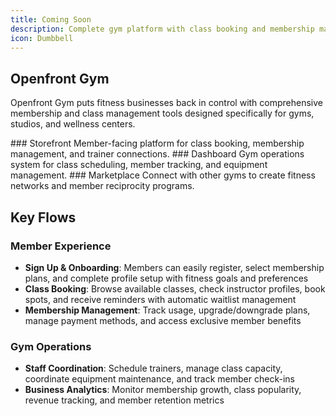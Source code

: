 ```yaml
---
title: Coming Soon
description: Complete gym platform with class booking and membership management
icon: Dumbbell
---
```



## Openfront Gym

Openfront Gym puts fitness businesses back in control with comprehensive membership and class management tools designed specifically for gyms, studios, and wellness centers.

<Steps className="[&>*:last-child]:after:hidden">
<Step>
### Storefront
Member-facing platform for class booking, membership management, and trainer connections.
</Step>

<Step>
### Dashboard
Gym operations system for class scheduling, member tracking, and equipment management.
</Step>

<Step>
### Marketplace
Connect with other gyms to create fitness networks and member reciprocity programs.
</Step>
</Steps>

## Key Flows

### Member Experience
- **Sign Up & Onboarding**: Members can easily register, select membership plans, and complete profile setup with fitness goals and preferences
- **Class Booking**: Browse available classes, check instructor profiles, book spots, and receive reminders with automatic waitlist management
- **Membership Management**: Track usage, upgrade/downgrade plans, manage payment methods, and access exclusive member benefits

### Gym Operations
- **Staff Coordination**: Schedule trainers, manage class capacity, coordinate equipment maintenance, and track member check-ins
- **Business Analytics**: Monitor membership growth, class popularity, revenue tracking, and member retention metrics